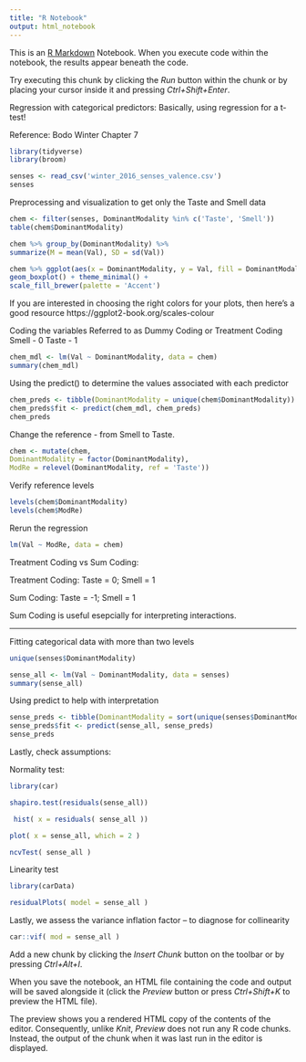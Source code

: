 ```yaml
---
title: "R Notebook"
output: html_notebook
---
```


This is an [R Markdown](http://rmarkdown.rstudio.com) Notebook. When you execute code within the notebook, the results appear beneath the code. 

Try executing this chunk by clicking the *Run* button within the chunk or by placing your cursor inside it and pressing *Ctrl+Shift+Enter*. 

Regression with categorical predictors: 
Basically, using regression for a t-test!  

Reference: Bodo Winter Chapter 7


```r
library(tidyverse)
library(broom)
```

```r
senses <- read_csv('winter_2016_senses_valence.csv')
senses
```
Preprocessing and visualization to get only the Taste and Smell data

```r
chem <- filter(senses, DominantModality %in% c('Taste', 'Smell'))
table(chem$DominantModality)
```


```r
chem %>% group_by(DominantModality) %>%
summarize(M = mean(Val), SD = sd(Val))
```

```r
chem %>% ggplot(aes(x = DominantModality, y = Val, fill = DominantModality)) +
geom_boxplot() + theme_minimal() +
scale_fill_brewer(palette = 'Accent')
```
If you are interested in choosing the right colors for your plots, then here's a good resource
https://ggplot2-book.org/scales-colour


Coding the variables
Referred to as Dummy Coding or Treatment Coding
Smell - 0
Taste - 1




```r
chem_mdl <- lm(Val ~ DominantModality, data = chem)
summary(chem_mdl)
```


Using the predict() to determine the values associated with each predictor

```r
chem_preds <- tibble(DominantModality = unique(chem$DominantModality))
chem_preds$fit <- predict(chem_mdl, chem_preds)
chem_preds
```

Change the reference - from Smell to Taste.

```r
chem <- mutate(chem,
DominantModality = factor(DominantModality),
ModRe = relevel(DominantModality, ref = 'Taste'))
```

Verify reference levels
```r
levels(chem$DominantModality)
levels(chem$ModRe)
```

Rerun the regression
```r
lm(Val ~ ModRe, data = chem)
```


Treatment Coding vs Sum Coding:

Treatment Coding:
Taste = 0; Smell = 1

Sum Coding: 
Taste = -1; Smell = 1

Sum Coding is useful esepcially for interpreting interactions.

___________________________________________________________________


Fitting categorical data with more than two levels

```r
unique(senses$DominantModality)
```



```r
sense_all <- lm(Val ~ DominantModality, data = senses)
summary(sense_all)
```


Using predict to help with interpretation
```r
sense_preds <- tibble(DominantModality = sort(unique(senses$DominantModality))) 
sense_preds$fit <- predict(sense_all, sense_preds)
sense_preds
```

 
Lastly, check assumptions: 

Normality test: 

```r
library(car)
```

```r
shapiro.test(residuals(sense_all))
```
```r
 hist( x = residuals( sense_all ))

```
```r
plot( x = sense_all, which = 2 )
```

```r
ncvTest( sense_all )

```
Linearity test

```r
library(carData)
```

```r
residualPlots( model = sense_all ) 
```
Lastly, we assess the variance inflation factor -- to diagnose for collinearity

```r
car::vif( mod = sense_all )
```


Add a new chunk by clicking the *Insert Chunk* button on the toolbar or by pressing *Ctrl+Alt+I*.

When you save the notebook, an HTML file containing the code and output will be saved alongside it (click the *Preview* button or press *Ctrl+Shift+K* to preview the HTML file).

The preview shows you a rendered HTML copy of the contents of the editor. Consequently, unlike *Knit*, *Preview* does not run any R code chunks. Instead, the output of the chunk when it was last run in the editor is displayed.
